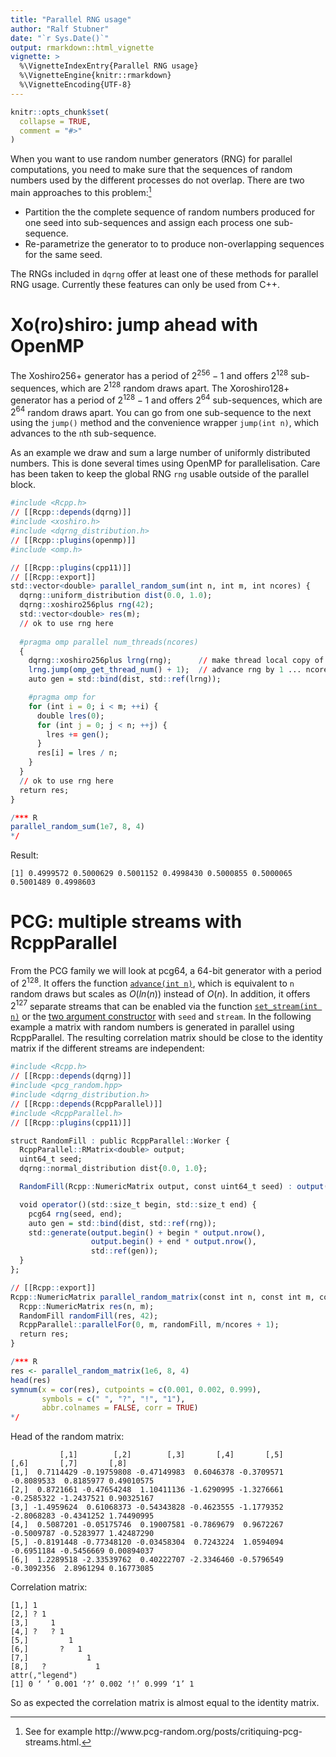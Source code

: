 ```yaml
---
title: "Parallel RNG usage"
author: "Ralf Stubner"
date: "`r Sys.Date()`"
output: rmarkdown::html_vignette
vignette: >
  %\VignetteIndexEntry{Parallel RNG usage}
  %\VignetteEngine{knitr::rmarkdown}
  %\VignetteEncoding{UTF-8}
---
```


```r
knitr::opts_chunk$set(
  collapse = TRUE,
  comment = "#>"
)
```

When you want to use random number generators (RNG) for parallel computations, you need to make sure that the sequences of random numbers used by the different processes do not overlap.
There are two main approaches to this problem:^[See for example http://www.pcg-random.org/posts/critiquing-pcg-streams.html.]

* Partition the the complete sequence of random numbers produced for one seed into sub-sequences and assign each process one sub-sequence.
* Re-parametrize the generator to to produce non-overlapping sequences for the same seed.

The RNGs included in `dqrng` offer at least one of these methods for parallel RNG usage.
Currently these features can only be used from C++.

# Xo(ro)shiro: jump ahead with OpenMP

The Xoshiro256+ generator has a period of $2^{256} -1$ and offers $2^{128}$ sub-sequences, which are $2^{128}$ random draws apart.
The Xoroshiro128+ generator has a period of $2^{128} -1$ and offers $2^{64}$ sub-sequences, which are $2^{64}$ random draws apart. 
You can go from one sub-sequence to the next using the `jump()` method and the convenience wrapper `jump(int n)`, which  advances to the `n`th sub-sequence.

As an example we draw and sum a large number of uniformly distributed numbers.
This is done several times using OpenMP for parallelisation.
Care has been taken to keep the global RNG `rng` usable outside of the parallel block.

```r
#include <Rcpp.h>
// [[Rcpp::depends(dqrng)]]
#include <xoshiro.h>
#include <dqrng_distribution.h>
// [[Rcpp::plugins(openmp)]]
#include <omp.h>

// [[Rcpp::plugins(cpp11)]]
// [[Rcpp::export]]
std::vector<double> parallel_random_sum(int n, int m, int ncores) {
  dqrng::uniform_distribution dist(0.0, 1.0);
  dqrng::xoshiro256plus rng(42);
  std::vector<double> res(m);
  // ok to use rng here
  
  #pragma omp parallel num_threads(ncores)
  {
    dqrng::xoshiro256plus lrng(rng);      // make thread local copy of rng 
    lrng.jump(omp_get_thread_num() + 1);  // advance rng by 1 ... ncores jumps 
    auto gen = std::bind(dist, std::ref(lrng));

    #pragma omp for
    for (int i = 0; i < m; ++i) {
      double lres(0);
      for (int j = 0; j < n; ++j) {
        lres += gen();
      }
      res[i] = lres / n;
    }
  }
  // ok to use rng here
  return res;
}

/*** R
parallel_random_sum(1e7, 8, 4)
*/
```


Result:

    [1] 0.4999572 0.5000629 0.5001152 0.4998430 0.5000855 0.5000065 0.5001489 0.4998603


# PCG: multiple streams with RcppParallel

From the PCG family we will look at pcg64, a 64-bit generator with a period of $2^{128}$.
It offers the function [`advance(int n)`](http://www.pcg-random.org/using-pcg-cpp.html#void-advance-state-type-delta), which is equivalent to `n` random draws but scales as $O(ln(n))$ instead of $O(n)$. 
In addition, it offers $2^{127}$ separate streams that can be enabled via the function [`set_stream(int n)`](http://www.pcg-random.org/using-pcg-cpp.html#void-pcg32-set-stream-state-type-stream) or the [two argument constructor](http://www.pcg-random.org/using-pcg-cpp.html#pcg32-pcg32-constructor) with `seed` and `stream`.
In the following example a matrix with random numbers is generated in parallel using RcppParallel.
The resulting correlation matrix should be close to the identity matrix if the different streams are independent:


```r
#include <Rcpp.h>
// [[Rcpp::depends(dqrng)]]
#include <pcg_random.hpp>
#include <dqrng_distribution.h>
// [[Rcpp::depends(RcppParallel)]]
#include <RcppParallel.h>
// [[Rcpp::plugins(cpp11)]]

struct RandomFill : public RcppParallel::Worker {
  RcppParallel::RMatrix<double> output;
  uint64_t seed;
  dqrng::normal_distribution dist{0.0, 1.0};

  RandomFill(Rcpp::NumericMatrix output, const uint64_t seed) : output(output), seed(seed) {};

  void operator()(std::size_t begin, std::size_t end) {
    pcg64 rng(seed, end);
    auto gen = std::bind(dist, std::ref(rng));
    std::generate(output.begin() + begin * output.nrow(),
                  output.begin() + end * output.nrow(),
                  std::ref(gen));
  }
};

// [[Rcpp::export]]
Rcpp::NumericMatrix parallel_random_matrix(const int n, const int m, const int ncores) {
  Rcpp::NumericMatrix res(n, m);
  RandomFill randomFill(res, 42);
  RcppParallel::parallelFor(0, m, randomFill, m/ncores + 1);
  return res;
}

/*** R
res <- parallel_random_matrix(1e6, 8, 4)
head(res)
symnum(x = cor(res), cutpoints = c(0.001, 0.002, 0.999),
       symbols = c(" ", "?", "!", "1"),
       abbr.colnames = FALSE, corr = TRUE)
*/
```

Head of the random matrix:

               [,1]        [,2]        [,3]       [,4]       [,5]       [,6]       [,7]       [,8]
    [1,]  0.7114429 -0.19759808 -0.47149983  0.6046378 -0.3709571 -0.8089533  0.8185977 0.49010575
    [2,]  0.8721661 -0.47654248  1.10411136 -1.6290995 -1.3276661 -0.2585322 -1.2437521 0.90325167
    [3,] -1.4959624  0.61068373 -0.54343828 -0.4623555 -1.1779352 -2.8068283 -0.4341252 1.74490995
    [4,]  0.5087201 -0.05175746  0.19007581 -0.7869679  0.9672267 -0.5009787 -0.5283977 1.42487290
    [5,] -0.8191448 -0.77348120 -0.03458304  0.7243224  1.0594094 -0.6951184 -0.5456669 0.00894037
    [6,]  1.2289518 -2.33539762  0.40222707 -2.3346460 -0.5796549 -0.3092356  2.8961294 0.16773085

Correlation matrix:

    [1,] 1              
    [2,] ? 1            
    [3,]     1          
    [4,] ?   ? 1        
    [5,]         1      
    [6,]       ?   1    
    [7,]             1  
    [8,]   ?           1
    attr(,"legend")
    [1] 0 ‘ ’ 0.001 ‘?’ 0.002 ‘!’ 0.999 ‘1’ 1

So as expected the correlation matrix is almost equal to the identity matrix.
